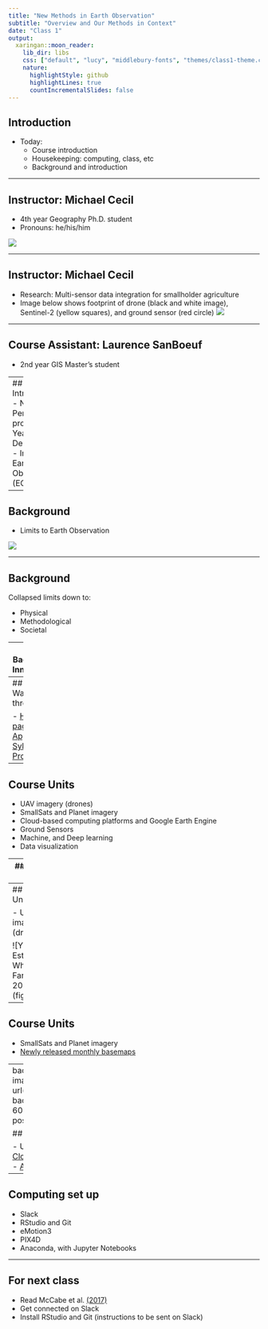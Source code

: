 ```yaml
---
title: "New Methods in Earth Observation"
subtitle: "Overview and Our Methods in Context"
date: "Class 1"
output:
  xaringan::moon_reader:
    lib_dir: libs
    css: ["default", "lucy", "middlebury-fonts", "themes/class1-theme.css"]
    nature:
      highlightStyle: github
      highlightLines: true
      countIncrementalSlides: false    
---
```


## Introduction
- Today: 
  - Course introduction
  - Housekeeping: computing, class, etc
  - Background and introduction

---

## Instructor: Michael Cecil
- 4th year Geography Ph.D. student
- Pronouns: he/his/him

![](figures/01/mcecil_corn.jpg)




---

## Instructor: Michael Cecil
- Research: Multi-sensor data integration for smallholder agriculture
- Image below shows footprint of drone (black and white image), Sentinel-2 (yellow squares), and ground sensor (red circle)
![](figures/01/mike_research_multisensor.png)

---

## Course Assistant: Laurence SanBoeuf
- 2nd year GIS Master's student

---
## Class Introductions
- Name
- Personal pronouns
- Year, Department
- Interests in Earth Observation (EO)

---


## Background

- Limits to Earth Observation

![](figures/limits.png)

---

## Background 
Collapsed limits down to:

- Physical 
- Methodological
- Societal

---
## Background
Innovations:

- More eyes in the sky 
- Advances in sensors/communications
- Seeing into the blind spots
- Upping the N 
- Data and model-data fusion
- Computer vision, machine, and deep learning
- Earth Observation and analytical platforms

---
## Course Walk-through

- [Home page](https://github.com/agroimpacts/geog287387/tree/class/s2021)
- [Approach](https://github.com/agroimpacts/geog287387/blob/class/s2021/docs/general-information.md)
- [Syllabus](https://github.com/agroimpacts/geog287387/blob/class/s2021/docs/syllabus.md)
- [Projects](https://github.com/agroimpacts/geog287387/blob/class/s2021/docs/projects.md)

---
## Course Units

- UAV imagery (drones) 
- SmallSats and Planet imagery
- Cloud-based computing platforms and Google Earth Engine
- Ground Sensors
- Machine, and Deep learning
- Data visualization

---
## Course Units

- UAV imagery (drones) 

![NDVI Time Series, Whittier Farms 2019](figures/01/whittier_2019_ndvi_ts.gif)

---
## Course Units

- UAV imagery (drones) 

![Yield Estimate, Whittier Farms 2019](figures/01/

---
## Course Units

- SmallSats and Planet imagery
- [Newly released monthly basemaps](https://www.planet.com/pulse/planet-ksat-and-airbus-awarded-first-ever-global-contract-to-combat-deforestation/)


---
background-image: url(figures/uas.jpg)
background-size: 60%
background-position: right

## Project Tools

- UAS
- [Sensors](https://clark.arable.com/dashboard/locations)
- [Cloud-processing](https://www.mlhub.earth)
- [Active learning](https://mappingafrica.io)

---

## Computing set up

- Slack
- RStudio and Git
- eMotion3
- PIX4D
- Anaconda, with Jupyter Notebooks

---

## For next class

- Read McCabe et al. [(2017)](https://agupubs.onlinelibrary.wiley.com/doi/epdf/10.1002/2017WR022240) 
- Get connected on Slack
- Install RStudio and Git (instructions to be sent on Slack)






